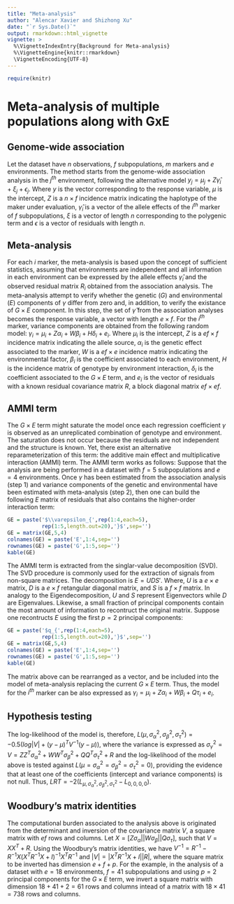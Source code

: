 ---
title: "Meta-analysis"
author: "Alencar Xavier and Shizhong Xu"
date: "`r Sys.Date()`"
output: rmarkdown::html_vignette
vignette: >
  %\VignetteIndexEntry{Background for Meta-analysis}
  %\VignetteEngine{knitr::rmarkdown}
  \VignetteEncoding{UTF-8}
---
```{r,echo=FALSE,message=F,comment=F,warning=F}
require(knitr)
```

# Meta-analysis of multiple populations along with GxE

## Genome-wide association

Let the dataset have $n$ observations, $f$ subpopulations, $m$ markers and $e$ environments. The method starts from the genome-wide association analysis in the $j^{th}$ environment, following the alternative model $y_j = \mu_j + Z\hat{\gamma}_i + \xi_j + \epsilon_j$. Where $y$ is the vector corresponding to the response variable, $\mu$ is the intercept, $Z$ is a $n\times f$ incidence matrix indicating the haplotype of the maker under evaluation, $\hat{\gamma}_i$ is a vector of the allele effects of the $i^{th}$ marker of $f$ subpopulations, $\xi$ is a vector of length $n$ corresponding to the polygenic term and $\epsilon$ is a vector of residuals with length $n$.

## Meta-analysis

For each $i$ marker, the meta-analysis is based upon the concept of sufficient statistics, assuming that environments are independent and all information in each environment can be expressed by the allele effects $\hat{\gamma}_i$ and the observed residual matrix $R_i$ obtained from the association analysis. The meta-analysis attempt to verify whether the genetic ($G$) and environmental ($E$) components of $\gamma$ differ from zero and, in addition, to verify the existance of $G\times E$ component. In this step, the set of $\hat{\gamma}$ from the association analyses becomes the response variable, a vector with length $e\times f$. For the $i^{th}$ marker, variance components are obtained from the following random model: $\gamma_i = \mu_i + Z\alpha_i + W\beta_i + H\delta_i + e_i$. Where $\mu_i$ is the intercept, $Z$ is a $ef\times f$ incidence matrix indicating the allele source, $\alpha_i$ is the genetic effect associated to the marker, $W$ is a $ef\times e$ incidence matrix indicating the environmental factor, $\beta_i$ is the coefficient associated to each environment, $H$ is the incidence matrix of genotype by environment interaction, $\delta_i$ is the coefficient associated to the $G\times E$ term, and $e_i$ is the vector of residuals with a known residual covariance matrix $R$, a block diagonal matrix $ef\times ef$.

## AMMI term

The $G\times E$ term might saturate the model once each regression coefficient $\gamma$ is observed as an unreplicated combination of genotype and environment. The saturation does not occur because the residuals are not independent and the structure is known. Yet, there exist an alternative reparameterization of this term: the additive main effect and multiplicative interaction (AMMI) term. The AMMI term works as follows: Suppose that the analysis are being performed in a dataset with $f=5$ subpopulations and $e=4$ environments. Once $\gamma$ has been estimated from the association analysis (step 1) and variance components of the genetic and environmental have been estimated with meta-analysis (step 2), then one can build the following $E$ matrix of residuals that also contains the higher-order interaction term:

```{r, echo=FALSE}
GE = paste('$\\varepsilon_{',rep(1:4,each=5),
           rep(1:5,length.out=20),'}$',sep='')
GE = matrix(GE,5,4)
colnames(GE) = paste('E',1:4,sep='')
rownames(GE) = paste('G',1:5,sep='')
kable(GE)
```

The AMMI term is extracted from the singlar-value decomposition (SVD). The SVD procedure is commonly used for the extraction of signals from non-square matrices. The decomposition is $E = UDS'$. Where, $U$ is a $e\times e$ matrix, $D$ is a $e\times f$ retangular diagonal matrix, and $S$ is a $f\times f$ matrix. In analogy to the Eigendecomposition, $U$ and $S$ represent Eigenvectors while $D$ are Eigenvalues. Likewise, a small fraction of principal components contain the most amount of information to recontruct the original matrix. Suppose one recontructs $E$ using the first $p=2$ principal components:

```{r, echo=FALSE}
GE = paste('$q_{',rep(1:4,each=5),
           rep(1:5,length.out=20),'}$',sep='')
GE = matrix(GE,5,4)
colnames(GE) = paste('E',1:4,sep='')
rownames(GE) = paste('G',1:5,sep='')
kable(GE)
```

The matrix above can be rearranged as a vector, and be included into the model of meta-analysis replacing the current $G\times E$ term. Thus, the model for the $i^{th}$ marker can be also expressed as $\gamma_i = \mu_i + Z\alpha_i + W\beta_i + Q\tau_i + e_i$.

## Hypothesis testing

The log-likelihood of the model is, therefore, $L(\mu,\sigma^2_\alpha,\sigma^2_\beta,\sigma^2_\tau) = -0.5( log|V|+(y-\mu)^TV^{-1}(y-\mu) )$, where the variance is expressed as $\sigma^2_\gamma = V = ZZ^T\sigma^2_\alpha + WW^T\sigma^2_\beta + QQ^T\sigma^2_\tau + R$ and the log-likelihood of the model above is tested against $L(\mu=\sigma^2_\alpha=\sigma^2_\beta=\sigma^2_\tau=0)$, providing the evidence that at least one of the coefficients (intercept and variance components) is not null. Thus, $LRT = -2(L_{\mu,\sigma^2_\alpha,\sigma^2_\beta,\sigma^2_\tau}-L_{0,0,0,0})$.

## Woodbury's matrix identities

The computational burden associated to the analysis above is originated from the determinant and inversion of the covariance matrix $V$, a square matrix with $ef$ rows and columns. Let $X=[Z\sigma_\alpha || W\sigma_\beta || Q\sigma_\tau]$, such that $V = XX^T+R$. Using the Woodbury's matrix identities, we have $V^{-1} = R^{-1}-R^{-1}X(X^TR^{-1}X+I)^{-1}X^TR^{-1}$ and $|V| = |X^TR^{-1}X+I||R|$, where the square matrix to be inverted has dimension $e+f+p$. For the example, in the analysis of a dataset with $e=18$ environments, $f=41$ subpopulations and using $p=2$ principal components for the $G\times E$ term, we invert a square matrix with dimension $18+41+2=61$ rows and columns intead of a matrix with $18\times 41=738$ rows and columns.